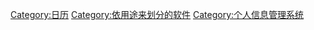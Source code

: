 {{Commonscat|Calendaring software}}

[[Category:日历|Category:日历]]
[[Category:依用途来划分的软件|Category:依用途来划分的软件]]
[[Category:个人信息管理系统|Category:个人信息管理系统]]